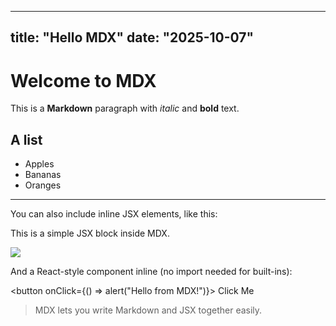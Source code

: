 
---
title: "Hello MDX"
date: "2025-10-07"
---

# Welcome to MDX

This is a **Markdown** paragraph with _italic_ and **bold** text.

<Another />

## A list

- Apples  
- Bananas  
- Oranges  

---

You can also include inline JSX elements, like this:

<div style={{ padding: "10px", backgroundColor: "#f0f0f0", borderRadius: "8px" }}>
  <p>This is a simple JSX block inside MDX.</p>
  <img src="./file_example_PNG_1MB.png" />
</div>

And a React-style component inline (no import needed for built-ins):

<button onClick={() => alert("Hello from MDX!")}>
  Click Me
</button>

> MDX lets you write Markdown and JSX together easily.

